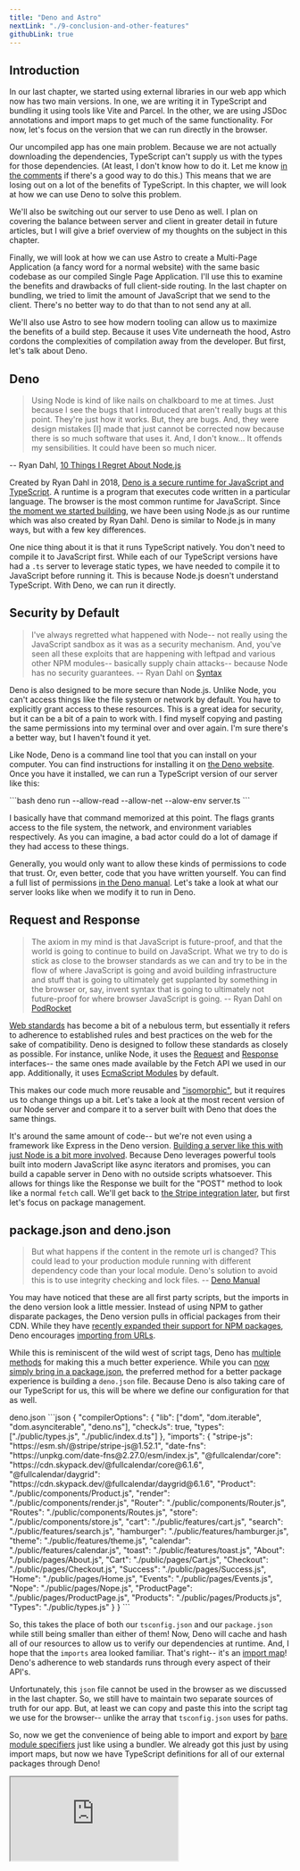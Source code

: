 ```yaml
---
title: "Deno and Astro"
nextLink: "./9-conclusion-and-other-features"
githubLink: true
---
```



## Introduction

In our last chapter, we started using external libraries in our web app which now has two main versions. In one, we are writing it in TypeScript and bundling it using tools like Vite and Parcel. In the other, we are using JSDoc annotations and import maps to get much of the same functionality. For now, let's focus on the version that we can run directly in the browser.

Our uncompiled app has one main problem. Because we are not actually downloading the dependencies, TypeScript can't supply us with the types for those dependencies. (At least, I don't know how to do it. Let me know [in the comments](/blog/into-the-future#comments) if there's a good way to do this.) This means that we are losing out on a lot of the benefits of TypeScript. In this chapter, we will look at how we can use Deno to solve this problem.

We'll also be switching out our server to use Deno as well. I plan on covering the balance between server and client in greater detail in future articles, but I will give a brief overview of my thoughts on the subject in this chapter. 

Finally, we will look at how we can use Astro to create a Multi-Page Application (a fancy word for a normal website) with the same basic codebase as our compiled Single Page Application. I'll use this to examine the benefits and drawbacks of full client-side routing. In the last chapter on bundling, we tried to limit the amount of JavaScript that we send to the client. There's no better way to do that than to not send any at all. 

We'll also use Astro to see how modern tooling can allow us to maximize the benefits of a build step. Because it uses Vite underneath the hood, Astro cordons the complexities of compilation away from the developer. But first, let's talk about Deno.

## Deno

> Using Node is kind of like nails on chalkboard to me at times. Just because I see the bugs that I introduced that aren't really bugs at this point. They're just how it works. But, they are bugs. And, they were design mistakes [I] made that just cannot be corrected now because there is so much software that uses it. And, I don't know... It offends my sensibilities. It could have been so much nicer.

-- Ryan Dahl, [10 Things I Regret About Node.js](https://www.youtube.com/watch?v=M3BM9TB-8yA)

Created by Ryan Dahl in 2018, [Deno is a secure runtime for JavaScript and TypeScript](https://deno.land/). A runtime is a program that executes code written in a particular language. The browser is the most common runtime for JavaScript. Since [the moment we started building](/articles/client-side-routing/3-getting-started-setting-up-a-server), we have been using Node.js as our runtime which was also created by Ryan Dahl. Deno is similar to Node.js in many ways, but with a few key differences.

One nice thing about it is that it runs TypeScript natively. You don't need to compile it to JavaScript first. While each of our TypeScript versions have had a `.ts` server to leverage static types, we have needed to compile it to JavaScript before running it. This is because Node.js doesn't understand TypeScript. With Deno, we can run it directly.

## Security by Default
> I've always regretted what happened with Node-- not really using the JavaScript sandbox as it was as a security mechanism. And, you've seen all these exploits that are happening with leftpad and various other NPM modules-- basically supply chain attacks-- because Node has no security guarantees.
-- Ryan Dahl on [Syntax](https://syntax.fm/show/538/supper-club-ryan-dahl-and-deno)

Deno is also designed to be more secure than Node.js. Unlike Node, you can't access things like the file system or network by default. You have to explicitly grant access to these resources. This is a great idea for security, but it can be a bit of a pain to work with. I find myself copying and pasting the same permissions into my terminal over and over again. I'm sure there's a better way, but I haven't found it yet.

Like Node, Deno is a command line tool that you can install on your computer. You can find instructions for installing it on [the Deno website](https://deno.com/manual/getting_started/installation). Once you have it installed, we can run a TypeScript version of our server like this:

<CodeBlock>
```bash
deno run --allow-read --allow-net --alow-env server.ts
```
</CodeBlock>

I basically have that command memorized at this point. The flags grants access to the file system, the network, and environment variables respectively. As you can imagine, a bad actor could do a lot of damage if they had access to these things. 

Generally, you would only want to allow these kinds of permissions to code that trust. Or, even better, code that you have written yourself. You can find a full list of permissions [in the Deno manual](https://deno.com/manual/getting_started/permissions). Let's take a look at what our server looks like when we modify it to run in Deno.

## Request and Response

> The axiom in my mind is that JavaScript is future-proof, and that the world is going to continue to build on JavaScript. What we try to do is stick as close to the browser standards as we can and try to be in the flow of where JavaScript is going and avoid building infrastructure and stuff that is going to ultimately get supplanted by something in the browser or, say, invent syntax that is going to ultimately not future-proof for where browser JavaScript is going.
-- Ryan Dahl on [PodRocket](https://podrocket.logrocket.com/deno)

[Web standards](https://en.wikipedia.org/wiki/Web_standards) has become a bit of a nebulous term, but essentially it refers to adherence to established rules and best practices on the web for the sake of compatibility. Deno is designed to follow these standards as closely as possible. For instance, unlike Node, it uses the [Request](https://developer.mozilla.org/en-US/docs/Web/API/Request) and [Response](https://developer.mozilla.org/en-US/docs/Web/API/Response) interfaces-- the same ones made available by the Fetch API we used in our app. Additionally, it uses [EcmaScript Modules](../3-ecmascript-modules) by default.

This makes our code much more reusable and ["isomorphic"](https://en.wikipedia.org/wiki/Isomorphic_JavaScript), but it requires us to change things up a bit. Let's take a look at the most recent version of our Node server and compare it to a server built with Deno that does the same things.

<ServerDemo />

It's around the same amount of code-- but we're not even using a framework like Express in the Deno version. [Building a server like this with just Node is a bit more involved](https://nodejs.org/en/docs/guides/anatomy-of-an-http-transaction). Because Deno leverages powerful tools built into modern JavaScript like async iterators and promises, you can build a capable server in Deno with no outside scripts whatsoever. This allows for things like the Response we built for the "POST" method to look like a normal `fetch` call. We'll get back to [the Stripe integration later](./conclusion-and-other-features), but first let's focus on package management.

## package.json and deno.json
>But what happens if the content in the remote url is changed? This could lead to your production module running with different dependency code than your local module. Deno's solution to avoid this is to use integrity checking and lock files.
-- [Deno Manual](https://deno.com/manual/getting_started/package_manager#integrity-checking)

You may have noticed that these are all first party scripts, but the imports in the deno version look a little messier. Instead of using NPM to gather disparate packages, the Deno version pulls in official packages from their CDN. While they have [recently expanded their support for NPM packages](https://deno.com/manual@v1.33.2/node), Deno encourages [importing from URLs](https://deno.com/manual@v1.33.2/basics/modules#remote-import). 

While this is reminiscent of the wild west of script tags, Deno has [multiple methods](https://deno.com/manual@v1.33.2/basics/modules/integrity_checking) for making this a much better experience. While you can [now simply bring in a package.json](https://deno.com/manual@v1.33.2/node/package_json), the preferred method for a better package experience is building a `deno.json` file. Because Deno is also taking care of our TypeScript for us, this will be where we define our configuration for that as well.

<CodeBlock>
deno.json
```json
{
  "compilerOptions": {
    "lib": ["dom", "dom.iterable", "dom.asynciterable", "deno.ns"],
    "checkJs": true,
    "types": ["./public/types.js", "./public/index.d.ts"]
  },
  "imports": {
    "stripe-js": "https://esm.sh/@stripe/stripe-js@1.52.1",
    "date-fns": "https://unpkg.com/date-fns@2.27.0/esm/index.js",
    "@fullcalendar/core": "https://cdn.skypack.dev/@fullcalendar/core@6.1.6",
    "@fullcalendar/daygrid": "https://cdn.skypack.dev/@fullcalendar/daygrid@6.1.6",
    "Product": "./public/components/Product.js",
    "render": "./public/components/render.js",
    "Router": "./public/components/Router.js",
    "Routes": "./public/components/Routes.js",
    "store": "./public/components/store.js",
    "cart": "./public/features/cart.js",
    "search": "./public/features/search.js",
    "hamburger": "./public/features/hamburger.js",
    "theme": "./public/features/theme.js",
    "calendar": "./public/features/calendar.js",
    "toast": "./public/features/toast.js",
    "About": "./public/pages/About.js",
    "Cart": "./public/pages/Cart.js",
    "Checkout": "./public/pages/Checkout.js",
    "Success": "./public/pages/Success.js",
    "Home": "./public/pages/Home.js",
    "Events": "./public/pages/Events.js",
    "Nope": "./public/pages/Nope.js",
    "ProductPage": "./public/pages/ProductPage.js",
    "Products": "./public/pages/Products.js",
    "Types": "./public/types.js"
  }
}
```
</CodeBlock>

So, this takes the place of both our `tsconfig.json` and our `package.json` while still being smaller than either of them! Now, Deno will cache and hash all of our resources to allow us to verify our dependencies at runtime. And, I hope that the `imports` area looked familiar. That's right-- it's an [import map](./7-bundling-and-import-maps)! Deno's adherence to web standards runs through every aspect of their API's.

Unfortunately, this `json` file cannot be used in the browser as we discussed in the last chapter. So, we still have to maintain two separate sources of truth for our app. But, at least we can copy and paste this into the script tag we use for the browser-- unlike the array that `tsconfig.json` uses for paths. 

So, now we get the convenience of being able to import and export by [bare module specifiers](https://dev.to/thepassle/the-javascript-ecosystem-for-the-dazed-and-confused-36il#bare-module-specifiers) just like using a bundler. We already got this just by using import maps, but now we have TypeScript definitions for all of our external packages through Deno!

<IFrame src="https://replit.com/@jazzypants1989/Deno-Demo?embed=true" id="deno-demo" />

I think this is about as good as it gets for developing a single page application with vanilla JavaScript in 2023. And still-- no build step! We get full type safety, bare import aliases that are locally cached, and full code splitting. My question to you as a reader is this: What are we missing that a build tool could provide? The code isn't properly minified, but the difference in code sent to the client is kind of negligible. [Let me know in the comments](/blog/into-the-future#comments) what you think.

## Server and Client

> There is an active debate happening in front-end circles about the right way to build websites. Like most front-end debates, boths sides are really attacking a caricature of the other. On the one hand, we have advocates for what is often referred to as "Modern Web Development". On the other hand, we have people who look at the state of modern web development and argue that it's time for a bit of a "Come to Jesus" moment about the path that we're on.
-- Rich Harris, [Have Single-Page Apps Ruined the Web?](https://www.youtube.com/watch?v=860d8usGC0o)

So, we have reached the limit of my goals for the uncompiled SPA version of our app. While this is key to understanding the last ten years of JavaScript, it seems clear that JavaScript is moving towards a more server-centric approach that takes full advantage of the benefits of compilation. This can be seen with the introduction of [React Server Components](https://legacy.reactjs.org/blog/2020/12/21/data-fetching-with-react-server-components.html), the new [Next.JS app router](https://nextjs.org/docs/app), and emerging meta-frameworks like Qwik. Rich Harris coined the term "Transitional Apps" and [Kent C. Dodds likes to talk about "Full Stack Components"](https://www.epicweb.dev/full-stack-components), and they both partially describe aspects of this new paradigm.

To fully understand the trade-offs with this approach, we need to look at the benefits and drawbacks of both server and client-side rendering. I plan on exploring this more in future articles, but I think that it would be helpful to see what our current app would look like with a modern compiled approach that fully leverages the interplay between server and client. While I could demonstrate this with the Deno or Express servers that we have been using so far, it makes sense to use a meta-framework like Astro so we can simply focus on the benefits of this approach. I will explore both custom server-side rendering and [Fresh](https://fresh.deno.dev/) in their own articles.

## Astro
>Because we're so server-first in our thinking, Astro is just a templating language for the server. There's no reactivity to worry about, there's no hooks. Everything's going to run once and render, and that gives us essentially something that's just HTML. We call it like HTML with some nice-to-have features, like a JSX expression if you want to do some sort of templating. You can use components in it. So it feels a lot like a Svelte or a React, but we've stripped away all the bits that aren't really relevant on the server. 
-- Fred K. Schott, [Changelog: JSParty](https://changelog.com/jsparty/238)

I will try to temper my enthusiasm for [Astro](https://astro.build), but I genuinely think that it is the pinnacle of modern web development. As I have previously stated, this very site is built with it. Like most meta-frameworks these days, Astro is built on top of Vite. It is co-created by [Fred K. Schott](http://fredkschott.com) and [Nate Moore](https://twitter.com/n_moore) who are both very active in the open source community.

Astro is a component-based meta-framework that takes a slightly different approach than most. Instead of being built on top of a single UI library like Next.JS or SvelteKit, it is built on top of the web platform itself. You can bring in [components from a framework like React if you want](https://docs.astro.build/en/core-concepts/framework-components/), but it is not required. Often, Astro's built-in components are all you need.

## .astro Files
>We also wanted to make sure that Astro had a great built-in component language as well. To do that, we created our own .astro UI language. It's heavily influenced by HTML: any valid snippet of HTML is already a valid Astro component! But it also combines some of our favorite features borrowed from other component languages like JSX expressions (React) and CSS scoping by default (Svelte and Vue).
-- [Astro Docs](https://docs.astro.build/en/concepts/why-astro/)

Because Astro is built on top of Vite, they have decided to introduce a proprietary single file component that allows you to give instructions to both the server and the client for each component--the `.astro` file. This allows you to use a component-based approach to build a MPA without the overhead of a SPA framework. While it allows you to use a form of JSX for templating, Astro components are HTML-first by default.

Because everything will be compiled to HTML later, Astro has decided to treat TypeScript as a first-class citizen. This means that you can use TypeScript in your `.astro` files without any extra configuration, and you don't have to worry about the browser not understanding it. If we're going to be implementing a build step anyways, why not use it to its full potential?

Each component has a `frontmatter` portion where you can define the server's responsibilities for each component. This can be anything from fetching data to defining dynamic variables to use in the template. To limit the amount of JavaScript we send to the client, we can take advantage of the Astro server and compose our reactivity with POST requests. Also, we'll use cookies for our cart just to see how Astro makes that easy.

## Server-Side Rendering in Astro
> The way that every web framework, like modern web framework, of the last decade has treated [hydration] is "let's ship the whole page as JavaScript and the whole page will hydrate." And then, your whole page is a JavaScript application. Everything's interactive. And Astro's take is instead-- the whole thing is static HTML and just the bits that need to be interactive are interactive.
-- Fred K. Schott, [React Round Up](https://topenddevs.com/podcasts/react-round-up/episodes/all-astro-with-fred-schott-rru-198)

I think the best way to explain how this works in practice is to show you some code. Let's take a look at our `/products.astro` page-- the route that displays all of our products.

<CodeBlock>
products.astro
```jsx
---
import Layout from "../components/Layout.astro"
import ProductComponent from "../components/Product.astro"
import Nope from "../components/Nope.astro"
import { getProducts } from "../utils/store"
import type { Product } from "../types"

const products = await getProducts()
const cartCookie = Astro.cookies.get("cart").value
const cart = cartCookie ? JSON.parse(cartCookie) : []

if (Astro.request.method === "POST") {
  let product: Product | undefined
  const form = await Astro.request.formData()
  const body = Object.fromEntries(form.entries())
  if (body.id && typeof body.id === "string") {
    product = addToCart(body.id)
  }
  const param = `?toast=${product?.title}&type=success`
  return Astro.redirect(`/products${param}`)
}

function addToCart(id: string) {
  const product = products.find((product) => product.id === Number(id))
  if (!product) return
  if (cart) {
    const cartItem = cart.find((item: Product) => item.id === product.id)
    if (cartItem) {
      cartItem.quantity++
    } else {
      cart.push({ ...product, quantity: 1 })
    }
    Astro.cookies.set("cart", JSON.stringify(cart), { path: "/" })
  } else {
    Astro.cookies.set("cart", JSON.stringify([{ ...product, quantity: 1 }]), {
      path: "/",
    })
  }
  return product
}
---

{products.length === 0 && <Nope id="badFetch" />}
{
  products.length > 0 && (
    <Layout title="Products" description="This is the products page">
      <h1>Products</h1>
      <div class="products">
        {products.map((product) => (
          <ProductComponent product={product} />
        ))}
      </div>
    </Layout>
  )
}

<script>
  import { addToast } from "../utils/toast.js"

  const params = new URLSearchParams(window.location.search)
  const toast = params.get("toast")
  const type = params.get("type")

  if (toast) {
    if (type === "success") {
      addToast(`Added ${toast} to cart!`, { type: "success" })
    } else {
      addToast(`Hmmm... something went wrong.`, { type: "error" })
    }
  }
</script>
```
</CodeBlock>

So, everything in between the two `---` blocks is the `frontmatter` for this component. As you can see, we pre-populate the products on the server instead of waiting to fetch them on the client. This prevents what is known as a [client-server waterfall](https://www.dotcom-monitor.com/blog/optimizing-web-performance-understanding-waterfall-charts/) where the client must first wait for the Javascript to load before it can fetch the data it needs to render the page. Instead, the page is pre-rendered on the server and sent to the client as actual HTML.

You can see Astro's JSX-like templating system beneath the frontmatter. While we can simply write HTML here, we can also use JSX expressions to make our templates more dynamic. For instance, we are no longer imperatively joining together template strings for our product components like we have been. 

Astro allows us to declaratively render our components as if they were normal HTML elements while still using plain JavaScript array methods to map over the products. I think we can agree that this is much more readable than my custom `render` function. Despite my best efforts, you just can't do this kind of thing in vanilla JavaScript without a transpiler or a build step.

## Islands of Interactivity
> The general idea of an “Islands” architecture is deceptively simple: render HTML pages on the server, and inject placeholders or slots around highly dynamic regions. These placeholders/slots contain the server-rendered HTML output from their corresponding widget. They denote regions that can then be "hydrated" on the client into small self-contained widgets, reusing their server-rendered initial HTML.
-- Jason Miller - [Islands Architecture](https://jasonformat.com/islands-architecture/)

Finally, we have the `addToCart` function which is called when the user clicks the "Add to Cart" button. This function only runs on the server, but we can call it from the client by sending a POST request with the form. When we return from the POST request, a search parameter is added to the URL to trigger a toast notification. 

Everything in between the `<script>` tags is handled with client-side JavaScript. So, instead of sending the entire app as JavaScript and then rendering it on the client, we send just enough to give the user a good experience. This adheres to a concept called "Islands of Interactivity"-- coined by Jason Miller, the creator of Preact.

Here's the demo. We're using the view transitions meta tag to maintain our animations. This doesn't work in cross-origin iframes, so you'll have to open the preview link in a new tab if you want to see those. Remember-- the MPA version of the View Transitions API is still experimental, so I've had a few bugs pop up. There seems to be a memory leak somewhere, but this is still very exciting stuff.

<StackBlitz repo="into-the-future" chapter="8-deno-and-astro" demo="2-astro" />

While we are simply using vanilla JavaScript, the use of island architecture is even more powerful when used with a framework like React. React applications can quickly get out of hand when you bring in a few dependencies. Astro allows you to render your React components on the server and then only hydrate the parts that need to be interactive. Ultimately, there is not much of a difference between this and React Server Components-- except [RSC's can refetch the server content on the client](https://twitter.com/dan_abramov/status/1631642742395658243). But, we'll get to that in a future article.

## Conclusion
>I think what's been happening recently is we've actually felt like the whole field got reenergized again. And you see, there are new players, so there are new libraries, there are new frameworks… And I think what we're seeing - one thing we're seeing a lot is a lot more emphasis on the server, particularly being able to not just run your existing client code on the server, but being able to kind of take full advantage of what the server offers, and combining that with parts we already have on the client.
--Dan Abramov, [JS Party](https://changelog.com/jsparty/267)

Deno and Astro are both exciting new tools that are pushing the web forward. They are pretty disparate in nature, but they share a common goal of using the web platform to its full potential while still allowing developers to use modern tooling like TypeScript and JSX. I have only skimmed the surface of their capability, but I wanted to introduce them to you as they seem emblematic of the future of web development.

Our Deno version of the app serves as an example of how far you can push developer experience without a build step. While we sacrifice a bit of performance without compiling, we get the satisfaction of knowing that the code we write is the code that the client receives. Meanwhile, our Astro version of the app explores how much a modern meta-framework can give us out of the box when we relinquish this control-- even while stepping outside of the SPA paradigm.

These approaches bring a new perspective to the connection between client and server by bringing the best of both worlds together while maintaining an emphatic focus on web standards. The future of web development seems to be a hybrid approach. By harnessing the power of both client and server, we can create apps that bring joy to both the developer and the user.

I hope that this series has given you a better understanding of the history of JavaScript and the direction that it is headed through the lens of a single page application built with vanilla JavaScript. I plan on continuing to explore these topics in future articles, but I think that this is a good place to stop for now.

In our final chapter, we'll summarize our findings while taking a quick look at some of the features that we have added to our app. It's changed a lot over the course of these eight chapters, and we have glossed over a lot of the implementation details as we discussed the broader concepts. I'll also give you a sneak peek at what I have planned for the future of this blog. I hope that you'll join me for the conclusion of this series

## Additional Resources

- Ryan Dahl, [Forced Optimization](https://www.youtube.com/watch?v=NWkobLM8LIw)

- [Deno by Example](https://examples.deno.land/)

- [Bun is another exciting new runtime](https://bun.sh/)

- Andy Jiang - [A Gentle Introduction to Islands](https://deno.com/blog/intro-to-islands)

- Astro Docs - [MPA vs SPA](https://docs.astro.build/en/concepts/mpa-vs-spa/)

- Fireship - [Astro just launched... could it be the ultimate web framework?](https://www.youtube.com/watch?v=gxBkghlglTg)

- ThePrimeagen - [Astro IS SO GOOD](https://www.youtube.com/watch?v=Sqp5VSqbQOY)

- Mojtaba Seyedi - [Astro JS Framework: A Practical Guide to Building Faster Websites](https://bejamas.io/blog/practical-guide-to-astro-js-framework/)